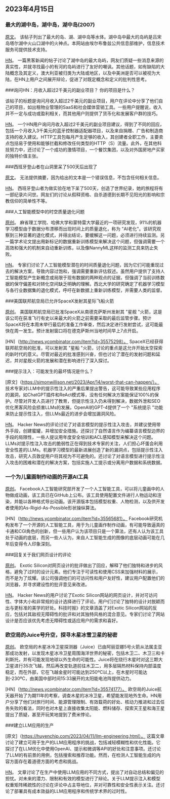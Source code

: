 

<CallToAction />

<Steps>

## 2023年4月15日

### 最大的湖中岛，湖中岛，湖中岛(2007)

[原文](https://www.elbruz.org/special-projects/islands-and-lakes/)。
该帖子列出了最大的岛、湖、湖中岛等水体。湖中岛中最大的岛屿是吕宋岛塔尔湖中火山口湖中的火神点。本网站由埃尔布鲁兹公共信息部维护，信息技术服务司提供技术支持。

[HN](http://news.ycombinator.com/item?id=35567026)。
一篇黑客新闻的帖子讨论了湖中岛的最大岛屿，网友们质疑一些消息来源的真实性，并就寻找最小的有河的岛屿进行了友好的嘲讽。其他话题，如有缺陷的大陆概念及其定义，澳大利亚被归类为大陆或地区，以及中美洲是否可以被视为大陆，在HN上用户之间展开辩论，促进了对既定概念和定义的批判性思考。

###询问HN：月收入超过2千美元的副业项目？ 你的项目是什么？

该帖子的标题是询问月收入超过2千美元的副业项目，用户在评论中分享了他们自己的项目，如出租物业管理的SaaS和社会媒体营销工具。一些用户提醒说，收入并不一定与成功或盈利相关，而其他用户则提供了货币化和发展客户群的技巧。

[HN](http://news.ycombinator.com/item?id=35567822)。
一个HN用户询问月收入超过2千美元的副业项目建议，得到了不同的回应，包括一个月收入3千美元的蓝牙控制器适配器项目，以及来自捐赠、广告和制造商支持的收入建议。HTTP工具包每月产生足够的收入，其创建者全职工作，主要卖点包括易于使用和能够拦截和修改任何类型的HTTP（S）流量。此外，在其他科技努力中，还讨论了一个成功的激情项目，一个餐饮集团，以及对外国房地产买家的独特价值主张。

###西班牙登山者在山洞里呆了500天后出现了

[原文](https://www.cbc.ca/news/world/spain-cave-500-days-beatriz-flamini-1.6810428)。
无法提供摘要，因为给出的文本是一个错误信息，不包含任何相关信息。

[HN](http://news.ycombinator.com/item?id=35571481)。
西班牙登山者为做实验在地下呆了500天，创造了世界纪录，她的旅程将有一部纪录片问世。网友们的讨论从假释资格、自杀道德到长期不见阳光的影响和宗教信仰的简单性不等。

###人工智能模型中的时空质量退化问题

[原创](https://www.nannyml.com/blog/91-of-ml-perfomance-degrade-in-time)。
麻省理工学院、哈佛大学和蒙特雷大学最近的一项研究发现，91%的机器学习模型由于数据分布漂移而出现时间上的质量退化，称为 "AI老化"。该研究观察到三种显著的退化模式，并得出结论，要缓解这一问题，必须进行持续监测。另一篇学术论文提出用新标记的数据重新训练模型来解决这个问题，但强调需要一个高效和强大的机制来自动重新训练，以及像NannyML这样的监测工具来防止失败。

[HN](http://news.ycombinator.com/item?id=35566145)。
专家们讨论了人工智能模型潜在的时间质量退化问题，因为它们可能重现过去的解决方案，导致内容过饱和，强调需要重新评估叙述。虽然用户提供了支持人工智能模型产生新概念或局限于现有数据的两种观点的证据，但强调了当前训练数据的保守偏差和对转化空间缺乏明确的理解。西北大学的研究确定了机器学习模型与各行业数据集的退化模式，呼吁在新数据上重新训练模型，并需要人类的监督。

###美国联邦航空局已允许SpaceX发射其星际飞船火箭

[原创](https://arstechnica.com/science/2023/04/green-light-go-spacex-receives-a-launch-license-from-the-faa-for-starship/)。
美国联邦航空局已批准SpaceX从南德克萨斯州发射其 "星舰 "火箭，这是该公司在获准飞行有史以来最大的火箭之前需要采取的最后监管步骤。预计SpaceX将在本周末举行最后的准备工作审查，然后决定进行发射尝试，这可能最快在周一发生。预计发射窗口将在德克萨斯州当地时间早上7点开启。

[HN]（http://news.ycombinator.com/item?id=35575298）。
SpaceX已经获得联邦航空局的批准，可以发射其 "星船 "火箭，讨论的重点是这允许开始太空探索的新时代的意义。尽管对最近的批准感到兴奋，但也讨论了潜在的发射问题和延迟，并对星舰火箭的发展和潜在影响进行了深入探讨。

###提示注入：可能发生的最坏情况是什么？

[原文]（https://simonwillison.net/2023/Apr/14/worst-that-can-happen/）。
技术专家对LLM中的提示性注入的严重后果提出警告，这可能导致某些应用程序的漏洞，如ChatGPT插件和ReAct模式等，没有任何解决方案能保证100%的保护。尽管对开发人员进行了教育，但提示性注入仍未得到解决，数据外泄和SEO优化黑客风险会损害LLMs的发展。OpenAI的GPT-4提供了一个 "系统提示 "功能来防止提示性注入，但LLMs最近的进步会增加漏洞风险。

[HN](http://news.ycombinator.com/item?id=35572290)。
Hacker News的评论讨论了对语言模型的提示性注入攻击，并建议使用带外手段，创建蜜罐，并增加安全措施。还探讨了自然语言作为编纂语言模型边界的手段的局限性，一些人提议用年度安全培训和ACL感知模型来解决这个问题。LLMs对提示性注入攻击的脆弱性正在得到技术专家的关注，人们担心坏蛋会利用安全性差的LLMs。机器学习模型的最新进展创造了新的漏洞点，包括提示性注入攻击，研究人员敦促用户将其视为不可避免的。还讨论了对语言模型进行提示性注入攻击的困难和潜在的解决方案，包括实施人工提示或分离用户数据和系统数据。

### 一个为儿童画制作动画的开源AI工具

[原创](https://github.com/facebookresearch/AnimatedDrawings)。
Facebook人工智能研究部开发了一个人工智能工具，可以将儿童画中的人物做成动画，该工具已在GitHub上公布。该工具使用配置文件进行人物运动和渲染，并能以各种格式导出动画。该开源版本包括模型权重、人物检测，以及供开发者使用的As-Rigid-As-Possible形状操纵算法。

[HN]（http://news.ycombinator.com/item?id=35565681）。
Facebook研究机构发布了一个开源的人工智能工具，用于为儿童画作制作动画，有可能导致逼真的卡通和CGI角色的创新，但一些用户认为该项目只是一个算法，还有人认为该工具处于动画的底层，而另一些人认为，来自人工智能生成的图像的底层动画可能在几年后变得令人印象深刻。

###回复关于我们网页设计的评论

[原创](https://research.exoticsilicon.com/articles/replying_to_comments)。
Exotic Silicon对网页设计的批评做出了回应，解释了他们独特和进步的风格，避免了过时的设计元素。他们专注于可读性和使用CSS来加强材料的展示，而不是为了炫耀。该公司强调他们的可访问性和用户友好性，建议用户配置他们的浏览器，并寻求建设性的批评意见来改进。

[HN](http://news.ycombinator.com/item?id=35567285)。
Hacker News的用户讨论了Exotic Silicon网站的网页设计，并对可访问性、字体大小和非常规的设计选择进行了评论。用户们讨论了独特的设计对脱颖而出与更标准的美学的好处。科技时报》的文章涵盖了对Exotic Silicon网站的反应，包括对其敌视无障碍性的批评和对其独特风格的混合意见。专家们讨论了网站设计是否应该优先考虑无障碍性或适应用户的需求和喜好。

### 欧空局的Juice号升空，探寻木星冰雪卫星的秘密

[原创](https://www.esa.int/Science_Exploration/Space_Science/Juice/ESA_s_Juice_lifts_off_on_quest_to_discover_secrets_of_Jupiter_s_icy_moons)。
欧空局的木星冰冷卫星探测器（Juice）已由阿丽亚娜5号火箭从法属圭亚那成功发射，以发现木星冰冷卫星周围海洋世界的秘密，包括木卫二、木卫三和卡利斯托，并有可能发现地球以外生命的可能性。Juice将在绕行木星时对这三颗大卫星进行35次飞越，然后再改变轨道前往木卫二，用多层隔热材料保持内部温度稳定，而在外部，它在飞越金星时可能达到250ºC以上，在木星时可能达到-230ºC，由美国中部时间15:33展开的太阳能电池阵提供动力。

[HN]（http://news.ycombinator.com/item?id=35574177）。
欧空局的Juice航天器开始了为期11年的考察，调查木星的冰冷卫星，希望能发现地外生命。HN用户分享了他们对旅行时间、能源管理限制、有效载荷的好处、核动力推进和过去任务失败的看法，同时也对木星上直接收集太阳能、燃料储存、探索天王星和海王星提出了质疑，甚至开玩笑地提到了费米悖论。

###建立LLM应用的生产

[原文]（https://huyenchip.com/2023/04/11/llm-engineering.html）。
这篇文章讨论了建立可用于生产的LLM应用程序的挑战，包括减轻模糊性和优化性能。它探讨了在LLM优化中使用OpenAI、提示和微调等API的好处和注意事项。还讨论了LLM的有前景的用例，包括搜索和推荐功能。然而，在检测人工智能生成的内容方面存在着道德方面的考虑和挑战。

[HN](http://news.ycombinator.com/item?id=35565212)。
文章讨论了在生产中使用LLM应用的不同方式，提出了对自动总结和偏见的担忧。对未来的潜力、限制和有效的模型进行了辩论。关于LLM提示注入和模型权重矩阵稀疏性的讨论在评论中占主导地位，并对可靠性和安全性表示关注。还讨论了部署具有成本效益的LLM应用程序和传统学术界的过时性。

</Steps>